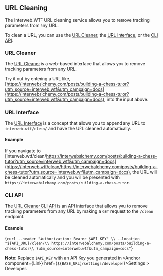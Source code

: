 

## URL Cleaning

The Interweb.WTF URL cleaning service allows you to remove tracking parameters from any URL.

To clean a URL, you can use the [URL Cleaner](#url-cleaner), the [URL Interface](#url-interface), or the [CLI API](/docs/cli).

### URL Cleaner

The [URL Cleaner](/clean) is a web-based interface that allows you to remove tracking parameters from any URL.

<UrlCleaner demoMode />

Try it out by entering a URL like, [https://interwebalchemy.com/posts/building-a-chess-tutor?utm_source=interweb.wtf&utm_campaign=docs](https://interwebalchemy.com/posts/building-a-chess-tutor?utm_source=interweb.wtf&utm_campaign=docs), into the input above.

### URL Interface

The [URL Interface](/docs/interfaces/url) is a concept that allows you to append any URL to `interweb.wtf/clean/` and have the URL cleaned automatically.

#### Example

If you navigate to [interweb.wtf/clean/https://interwebalchemy.com/posts/building-a-chess-tutor?utm_source=interweb.wtf&utm_campaign=docs](https://interweb.wtf/clean/https://interwebalchemy.com/posts/building-a-chess-tutor?utm_source=interweb.wtf&utm_campaign=docs), the URL will be cleaned automatically and you will be presented with `https://interwebalchemy.com/posts/building-a-chess-tutor`.

### CLI API

The [URL Cleaner CLI API](/docs/cli/v0/clean) is an API interface that allows you to remove tracking parameters from any URL by making a `GET` request to the `/clean` endpoint.

#### Example

<CodeBlock lang="shell">{`curl --header "Authorization: Bearer $API_KEY" \\
  --location "${API_URL}/clean/\\
  https://interwebalchemy.com/posts/building-a-chess-tutor\\
  ?utm_source=interweb.wtf&utm_campaign=docs"`}</CodeBlock>

**Note**: Replace `$API_KEY` with an API Key you generated in <Anchor component={Link} href={`${BASE_URL}/settings/developer`}>Settings > Developer</Anchor>.
